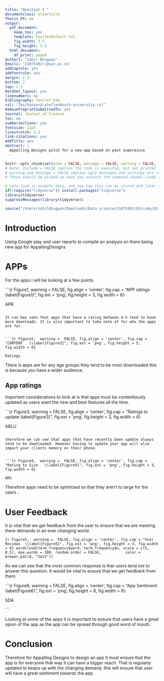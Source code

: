 ```yaml
---
title: "Question 5 "
documentclass: elsarticle
Thesis_FP: no
output:
  pdf_document:
    keep_tex: yes
    template: Tex/TexDefault.txt
    fig_width: 3.5
    fig_height: 3.5
  html_document:
    df_print: paged
Author1: "Sahil Bhugwan"
Email1: "21075492\\@sun.ac.za"
addtoprule: yes
addfootrule: yes
margin: 2.3
bottom: 2
top: 2.5
HardSet_layout: yes
linenumbers: no
bibliography: Tex/ref.bib
csl: "Tex/harvard-stellenbosch-university.csl"
RemovePreprintSubmittedTo: yes
Journal: Journal of Finance
toc: no
numbersections: yes
fontsize: 11pt
linestretch: 1.2
link-citations: yes
AddTitle: yes
abstract: |
  Appalling Designs pitch for a new app based on past experaince 
---
```


<!-- First: Set your default preferences for chunk options: -->

<!-- If you want a chunk's code to be printed, set echo = TRUE. message = FALSE stops R printing ugly package loading details in your final paper too. I also suggest setting warning = FALSE and checking for warnings in R, else you might find ugly warnings in your paper. -->

```r
knitr::opts_chunk$set(echo = FALSE, message = FALSE, warning = FALSE, fig.width = 6, fig.height = 5, fig.pos="H", fig.pos = 'H')
# Note: Include = FALSE implies the code is executed, but not printed in your pdf.
# warning and message = FALSE implies ugly messages and warnings are removed from your pdf.
# These should be picked up when you execute the command chunks (code sections below) in your rmd, not printed in your paper!

# Lets load in example data, and see how this can be stored and later called from your 'data' folder.
if(!require("tidyverse")) install.packages("tidyverse")
library(tidyverse)
suppressMessages(library(tidyverse))

source("/Users/sahilbhugwan/Downloads/Data science/21075492/Q5/code/Q5.R")

```

<!-- ############################## -->

<!-- # Start Writing here: -->

<!-- ############################## -->

# Introduction \label{Introduction}

Using Google play and user reports to compile an analysis on there being new app for AppallingDesigns

# APPs {.unnumbered}

For the apps i will be looking at a few points


<!-- The following is a code chunk. It must have its own unique name (after the r), or no name. After the comma follows commands for R which are self-explanatory. By default, the code and messages will not be printed in your pdf, just the output: -->

```{r Figure1,  warning =  FALSE, fig.align = 'center', fig.cap = "APP ratings  \\label{Figure1}", fig.ext = 'png', fig.height = 3, fig.width = 6}

 
APR
```

It can bee seen that apps that have a rating between 4-5 tend to have more downloads. It is also important to take note of for who the apps are for.


```{r Figure2,  warning =  FALSE, fig.align = 'center', fig.cap = "CONTENT   \\label{Figure2}", fig.ext = 'png', fig.height = 5, fig.width = 6}

Ratings

```

There is apps are for any age groups they tend to be most downloaded this is because you have a wider audience.


## App ratings 

Important considerations to look at is that apps must be contentiously updated as users want the new and best features all the time.

```{r Figure3,  warning =  FALSE, fig.align = 'center', fig.cap = "Ratings to update   \\label{Figure3}", fig.ext = 'png', fig.height = 3, fig.width = 6}

ARLU

```

therefore we can see that apps that have recently been update always tend to be downloaded. However having to update your app will also impact your clients memory on their phone.


```{r Figure4,  warning =  FALSE, fig.align = 'center', fig.cap = "Rating to Size   \\label{Figure4}", fig.ext = 'png', fig.height = 3, fig.width = 6}

ARS

```

Therefore apps need to be optimized so that they aren't to large for the users .


# User Feedback 

It is vital that we get feedback from the user to ensure that we are meeting there demands in an ever changing world.


```{r Figure5,  warning =  FALSE, fig.align = 'center', fig.cap = "User Reviews  \\label{Figure5}", fig.ext = 'png', fig.height = 3, fig.width = 6}
wordcloud(term_frequency$word, term_frequency$n, scale = c(5, 0.5), max.words = 100, random.order = FALSE,
          color = brewer.pal(8, "Set2"))
```

As we can see that the most common response is that users tend not to answer this question. It would be vital to ensure that we get feedback from them.


```{r Figure6,  warning =  FALSE, fig.align = 'center', fig.cap = "App Sentiment   \\label{Figure6}", fig.ext = 'png', fig.height = 8, fig.width = 6}

SDA

```

Looking at some of the apps it is important to ensure that users have a great opion of the app as the app can be spread through good word of mouth.


# 

# Conclusion 

Therefore for Appalling Designs to design an app it must ensure that the app is for everyone that way it can have a bigger reach. That is regularly updated to keeps up with the changing demand, this will ensure that user will have a great sentiment towards the app.

